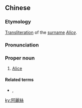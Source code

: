 ==Chinese==
{{zh-forms|s=阿丽丝|gloss=-}}

===Etymology===
[[transliteration|Transliteration]] of the {{etyl|en|zh}} [[surname]] ''[[Alice]]''.

===Pronunciation===
{{zh-pron
|m=Ālìsī
|cat=pn
}}

===Proper noun===
{{zh-proper noun}}

# [[Alice]]

====Related terms====
* {{zh-l|愛麗絲}}, {{zh-l|艾麗絲}}

{{zh-cat|English surnames}}

[[ky:阿麗絲]]